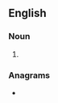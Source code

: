 ==English==

===Noun===
{{head|en|noun form}}

# {{plural of|resit|lang=en}}

===Anagrams===
* {{anagrams|en|a=eirsst|Istres|Reists|Sister|resist|restis|risest|sister}}